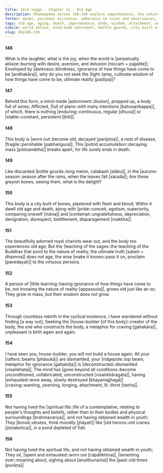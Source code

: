 ```yaml
---
title: Jarā vagga - Chapter 11 - Old Age
description: Dhammapada verses 146–156 explore impermanence, the nature of the body, and the inevitability of aging and death. Through metaphors of a world ablaze, a decaying body, the house-builder and a city of bones, they point to life's transience and the futility of clinging to sensual pleasures. The verses highlight the cultivation of wisdom, detachment, and the pursuit of an unconditioned state beyond constructs, contrasting fleeting youth and inevitable old age with the timeless teachings that lead to liberation.
fetter: doubt, personal existence, adherence to rules and observances, conceit, ill will, sensual desire, ignorance
tags: old age, aging, death, impermanence, body, wisdom, attachment, unconditioned, liberation, Dhamma, sages, dhp
simile: world ablaze, mind-made adornment, bottle gourds, city built of bones, royal chariots, house-builder, old herons
slug: dhp146-156
---
```


#### 146

What is the laughter, what is the joy,
when the world is |perpetually ablaze::burning with desire, aversion, and delusion [niccaṁ + pajjalite]|;
Enveloped by |darkness::blindness, ignorance of how things have come to be [andhakāra]|,
why do you not seek the |light::lamp, cultivate wisdom of how things have come to be, ultimate reality [padīpa]|?

#### 147

Behold this form, a mind-made |adornment::illusion|,
propped up, a body full of sores;
Afflicted, |full of plans::with many intentions [bahusaṅkappa]|,
of which, there is nothing |enduring::continuous, regular [dhuva]| or |stable::constant, persistent [ṭhiti]|.

#### 148

This body is |worn out::become old, decayed [parijiṇṇa]|,
a nest of disease, |fragile::perishable [pabhaṅgura]|;
This |putrid accumulation::decaying mass [pūtisandeha]| breaks apart,
for life surely ends in death.

#### 149

Like discarded |bottle gourds::long melon, calabash [alābu]|,
in the |autumn season::season after the rains, when the leaves fall [sārada]|;
Are these greyish bones,
seeing them, what is the delight?

#### 150

This body is a city built of bones,
plastered with flesh and blood;
Within it dwell old age and death,
along with |pride::conceit, egotism, superiority, comparing oneself [māna]| and |contempt::ungratefulness, depreciation, denigration, disrespect, belittlement, disparagement [makkha]|.

#### 151

The beautifully adorned royal chariots wear out,
and the body too experiences old age;
But the |teaching of the sages::the teaching of the Buddhas that point to the nature of reality, the ultimate truth [sataṃ + dhamma]| does not age,
the wise |make it known::pass it on, proclaim [pavedayati]| to the virtuous persons.

#### 152

A person of |little learning::having ignorance of how things have come to be, not knowing the nature of reality [appassuta]|,
grows old just like an ox;
They grow in mass,
but their wisdom does not grow.

#### 153

Through countless rebirth in the cyclical existence,
I have wandered without finding [a way out];
Seeking the |house-builder [of this body]::creator of the body, the one who constructs the body, a metaphor for craving [gahakāra]|,
unpleasant is birth again and again.

#### 154

I have seen you, house-builder,
you will not build a house again;
All your |rafters::beams [phāsukā]| are dismantled,
your |ridgepole::top beam, metaphor for ignorance [gahakūṭa]| is |deconstructed::dismantled [visaṅkhata]|;
The mind has |gone beyond all conditions::become unconditioned, unfabricated, unconstructed [visaṅkhāragata]|,
having |exhausted::wore away, slowly destroyed [khayamajjhagā]| |craving::wanting, yearning, longing, attachment, lit. thirst [taṇha]|.

#### 155

Not having lived the |spiritual life::life of a contemplative, relating to people's thoughts and beliefs, rather than to their bodies and physical surroundings [brahmacariya]|,
and not having obtained wealth in youth;
They |brood::obsess, think moodily [jhāyati]| like |old herons::old cranes [jiṇṇakoñca]|,
in a pond depleted of fish.

#### 156

Not having lived the spiritual life,
and not having obtained wealth in youth;
They sit, |spent and exhausted::worn out [cāpātikhīṇa]|,
|lamenting over::moaning about, sighing about [anutthunanta]| the |past::old times [purāṇa]|.